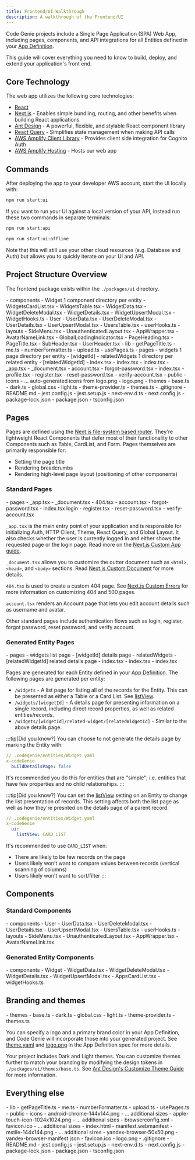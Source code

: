 ```yaml
---
title: Frontend/UI Walkthrough
description: A walkthrough of the Frontend/UI
---
```


Code Genie projects include a Single Page Application (SPA) Web App, including pages, components, and API integrations for all Entities defined in your [App Definition](../spec/app-definition).

This guide will cover everything you need to know to build, deploy, and extend your application's front end.

## Core Technology

The web app utilizes the following core technologies:

- [React](https://react.dev/)
- [Next.js](https://nextjs.org/) - Enables simple bundling, routing, and other benefits when building React applications
- [Ant Design](https://ant.design/) - A powerful, flexible, and stylable React component library
- [React Query](https://tanstack.com/query/v3/) - Simplifies state management when making API calls
- [AWS Amplify Client Library](https://aws-amplify.github.io/amplify-js/api/index.html) - Provides client side integration for Cognito Auth
- [AWS Amplify Hosting](https://aws.amazon.com/amplify/hosting/) - Hosts our web app

## Commands

After deploying the app to your developer AWS account, start the UI locally with:

```sh
npm run start:ui
```

If you want to run your UI against a local version of your API, instead run these two commands in separate terminals:

```sh
npm run start:api
```

```sh
npm run start:ui:offline
```

Note that this will still use your other cloud resources (e.g. Database and Auth) but allows you to quickly iterate on your UI and API.

## Project Structure Overview

The frontend package exists within the `./packages/ui` directory.


<FileTree>
- components
  - Widget 1 component directory per entity
    - WidgetsCardList.tsx
    - WidgetsTable.tsx
    - WidgetData.tsx
    - WidgetDeleteModal.tsx
    - WidgetDetails.tsx
    - WidgetUpsertModal.tsx
    - WidgetHooks.ts
  - User
    - UserData.tsx
    - UserDeleteModal.tsx
    - UserDetails.tsx
    - UserUpsertModal.tsx
    - UsersTable.tsx
    - userHooks.ts
  - layouts
    - SideMenu.tsx
    - UnauthenticatedLayout.tsx
  - AppWrapper.tsx
  - AvatarNameLink.tsx
  - GlobalLoadingIndicator.tsx
  - PageHeading.tsx
  - PageTitle.tsx
  - SubHeader.tsx
  - UserHeader.tsx
- lib
  - getPageTitle.ts
  - me.ts
  - numberFormatter.ts
  - upload.ts
  - usePages.ts
- pages
  - widgets 1 page directory per entity
    - [widgetId]
      - relatedWidgets 1 directory per related entity
        - [relatedWidgetId]
            - index.tsx
      - index.tsx
    - index.tsx
  - _app.tsx
  - _document.tsx
  - account.tsx
  - forgot-password.tsx
  - index.tsx
  - profile.tsx
  - register.tsx
  - reset-password.tsx
  - verify-account.tsx
- public
  - icons
    - ... auto-generated icons from logo.png
  - logo.png
- themes
  - base.ts
  - dark.ts
  - global.css
  - light.ts
  - theme-provider.ts
  - themes.ts
- .gitignore
- README.md
- jest.config.js
- jest.setup.js
- next-env.d.ts
- next.config.js
- package-lock.json
- package.json
- tsconfig.json
</FileTree>

## Pages

Pages are defined using the [Next.js file-system based router](https://nextjs.org/docs/pages/building-your-application/routing). They're lightweight React Components that defer most of their functionality to other Components such as Table, CardList, and Form. Pages themselves are primarily responsible for:

- Setting the page title
- Rendering breadcrumbs
- Rendering high-level page layout (positioning of other components)

### Standard Pages

<FileTree>
- pages
  - _app.tsx
  - _document.tsx
  - 404.tsx
  - account.tsx
  - forgot-password.tsx
  - index.tsx login
  - register.tsx
  - reset-password.tsx
  - verify-account.tsx
</FileTree>

`_app.tsx` is the main entry point of your application and is responsible for initializing Auth, HTTP Client, Theme, React Query, and Global Layout. It also checks whether the user is currently logged in and either shows the requested page or the login page. Read more on the [Next.js Custom App guide](https://nextjs.org/docs/pages/building-your-application/routing/custom-app).

`_document.tsx` allows you to customize the outter document such as `<html>`, `<head>`, and `<body>` sections. Read [Next.js Custom Document](https://nextjs.org/docs/pages/building-your-application/routing/custom-document) for more details.

`404.tsx` is used to create a custom 404 page. See [Next.js Custom Errors](https://nextjs.org/docs/pages/building-your-application/routing/custom-error) for more information on customizing 404 and 500 pages.

`account.tsx` renders an Account page that lets you edit account details such as username and avatar.

Other standard pages include authentication flows such as login, register, forgot password, reset password, and verify account.

### Generated Entity Pages

<FileTree>
- pages
  - widgets list page
    - [widgetId] details page
      - relatedWidgets
        - [relatedWidgetId] related details page
            - index.tsx
      - index.tsx
    - index.tsx
</FileTree>

Pages are generated for each Entity defined in your [App Definition](../spec/app-definition). The following pages are generated per entity:

- `/widgets` - A list page for listing all of the records for the Entity. This can be presented as either a Table or a Card List. See [listView](../spec/app-definition#uilistview).
- `/widgets/[widgetId]` - A details page for presenting information on a single record, including direct record properties, as well as related entities/records.
- `/widgets/[widgetId]/related-widget/[relatedWidgetId]` - Similar to the above details page.

:::tip[Did you know?]
You can choose to not generate the details page by marking the Entity with:

```yaml
// .codegenie/entities/Widget.yaml
x-codeGenie
  buildDetailsPage: false
```

It's recommended you do this for entities that are "simple"; i.e. entities that have few properties and no child relationships.
:::

:::tip[Did you know?]
You can set the [listView](../spec/app-definition#uilistview) setting on an Entity to change the list presentation of records. This setting affects both the list page as well as how they're presnted on the details page of a parent record.

```yaml
// .codegenie/entities/Widget.yaml
x-codeGenie
  ui:
    listView: CARD_LIST
```

It's recommended to use `CARD_LIST` when:

- There are likely to be few records on the page
- Users likely won't want to compare values between records (vertical scanning of columns)
- Users likely won't want to sort/filter
:::

## Components

### Standard Components

<FileTree>
- components
  - User
    - UserData.tsx
    - UserDeleteModal.tsx
    - UserDetails.tsx
    - UserUpsertModal.tsx
    - UsersTable.tsx
    - userHooks.ts
  - layouts
    - SideMenu.tsx
    - UnauthenticatedLayout.tsx
  - AppWrapper.tsx
  - AvatarNameLink.tsx
</FileTree>

### Generated Entity Components

<FileTree>
- components
  - Widget
    - WidgetData.tsx
    - WidgetDeleteModal.tsx
    - WidgetDetails.tsx
    - WidgetUpsertModal.tsx
    - AppsCardList.tsx
    - widgetHooks.ts
</FileTree>

## Branding and themes

<FileTree>
- themes
  - base.ts
  - dark.ts
  - global.css
  - light.ts
  - theme-provider.ts
  - themes.ts
</FileTree>

You can specify a logo and a primary brand color in your App Definition, and Code Genie will incorporate those into your generated project. See [theme.yaml](../spec/app-definition#themeyaml) and [logo.png](../spec/app-definition#logopng) in the App Definition spec for more details.

Your project includes Dark and Light themes. You can customize themes further to match your branding by modifying the design tokens in `./packages/ui/themes/base.ts`. See [Ant Design's Customize Theme Guide](https://ant.design/docs/react/customize-theme) for more information.

## Everything else

<FileTree>
- lib
  - getPageTitle.ts
  - me.ts
  - numberFormatter.ts
  - upload.ts
  - usePages.ts
- public
  - icons
    - android-chrome-144x144.png
    - ... additional sizes
    - apple-touch-icon-1024x1024.png
    - ... additional sizes
    - browserconfig.xml
    - favicon.ico
    - ... additional sizes
    - index.html
    - manifest.webmanifest
    - mstile-144x144.png
    - ... additional sizes
    - yandex-browser-50x50.png
    - yandex-browser-manifest.json
  - favicon.ico
  - logo.png
- .gitignore
- README.md
- jest.config.js
- jest.setup.js
- next-env.d.ts
- next.config.js
- package-lock.json
- package.json
- tsconfig.json
</FileTree>